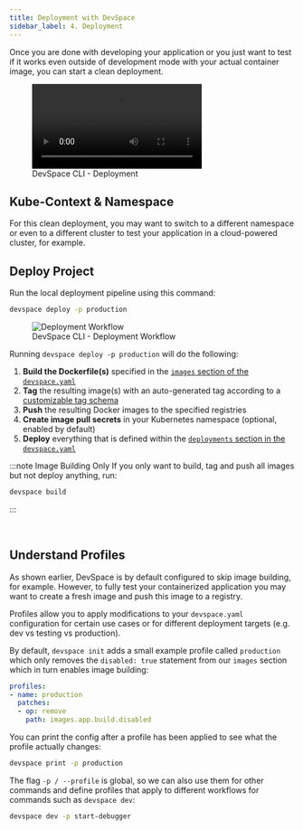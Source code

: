 ```yaml
---
title: Deployment with DevSpace
sidebar_label: 4. Deployment
---
```




Once you are done with developing your application or you just want to test if it works even outside of development mode with your actual container image, you can start a clean deployment.

<figure class="frame">
  <video controls loop autoplay="true">
    <source src={require('@site/static/img/devspace-deploy.mp4').default} type="video/mp4" />
  </video>
  <figcaption>DevSpace CLI - Deployment</figcaption>
</figure>


## Kube-Context & Namespace
For this clean deployment, you may want to switch to a different namespace or even to a different cluster to test your application in a cloud-powered cluster, for example.

<KubeContextFragment/>


## Deploy Project
Run the local deployment pipeline using this command:
```bash
devspace deploy -p production
```

<figure>
  <img src={require('@site/static/img/deployment-process-devspace.svg').default} alt="Deployment Workflow" />
  <figcaption>DevSpace CLI - Deployment Workflow</figcaption>
</figure>

Running `devspace deploy -p production` will do the following:

1. **Build the Dockerfile(s)** specified in the [`images` section of the `devspace.yaml`](../configuration/images/index.mdx)
2. **Tag** the resulting image(s) with an auto-generated tag according to a [customizable tag schema](../configuration/images/index.mdx)
3. **Push** the resulting Docker images to the specified registries
4. **Create image pull secrets** in your Kubernetes namespace (optional, enabled by default)
5. **Deploy** everything that is defined within the [`deployments` section in the `devspace.yaml`](../configuration/deployments/index.mdx)

:::note Image Building Only
If you only want to build, tag and push all images but not deploy anything, run:
```bash
devspace build
```
:::


<br/>

## Understand Profiles
As shown earlier, DevSpace is by default configured to skip image building, for example. However, to fully test your containerized application you may want to create a fresh image and push this image to a registry.

Profiles allow you to apply modifications to your `devspace.yaml` configuration for certain use cases or for different deployment targets (e.g. dev vs testing vs production).

By default, `devspace init` adds a small example profile called `production` which only removes the `disabled: true` statement from our `images` section which in turn enables image building:
```yaml
profiles:
- name: production
  patches:
  - op: remove
    path: images.app.build.disabled
```

You can print the config after a profile has been applied to see what the profile actually changes:
```bash
devspace print -p production
```

The flag `-p / --profile` is global, so we can also use them for other commands and define profiles that apply to different workflows for commands such as `devspace dev`:
```bash
devspace dev -p start-debugger
```
